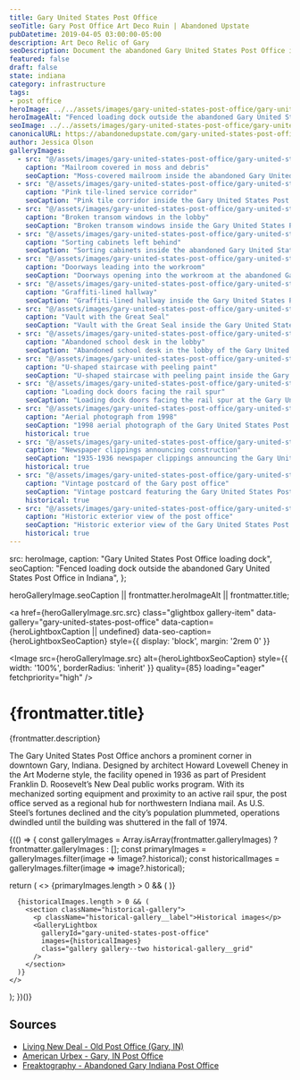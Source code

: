 ```yaml
---
title: Gary United States Post Office
seoTitle: Gary Post Office Art Deco Ruin | Abandoned Upstate
pubDatetime: 2019-04-05 03:00:00-05:00
description: Art Deco Relic of Gary
seoDescription: Document the abandoned Gary United States Post Office in Indiana, an Art Deco cornerstone from 1936 now marked by shattered windows and fading grandeur.
featured: false
draft: false
state: indiana
category: infrastructure
tags:
- post office
heroImage: ../../assets/images/gary-united-states-post-office/gary-united-states-post-office-exterior-fenced-loading-dock.jpg
heroImageAlt: "Fenced loading dock outside the abandoned Gary United States Post Office"
seoImage: ../../assets/images/gary-united-states-post-office/gary-united-states-post-office-interior-mailroom.jpg
canonicalURL: https://abandonedupstate.com/gary-united-states-post-office/
author: Jessica Olson
galleryImages:
  - src: "@/assets/images/gary-united-states-post-office/gary-united-states-post-office-interior-mailroom.jpg"
    caption: "Mailroom covered in moss and debris"
    seoCaption: "Moss-covered mailroom inside the abandoned Gary United States Post Office"
  - src: "@/assets/images/gary-united-states-post-office/gary-united-states-post-office-interior-pink-tile.jpg"
    caption: "Pink tile-lined service corridor"
    seoCaption: "Pink tile corridor inside the Gary United States Post Office"
  - src: "@/assets/images/gary-united-states-post-office/gary-united-states-post-office-interior-broken-windows.jpg"
    caption: "Broken transom windows in the lobby"
    seoCaption: "Broken transom windows inside the Gary United States Post Office lobby"
  - src: "@/assets/images/gary-united-states-post-office/gary-united-states-post-office-interior-cabinets.jpg"
    caption: "Sorting cabinets left behind"
    seoCaption: "Sorting cabinets inside the abandoned Gary United States Post Office"
  - src: "@/assets/images/gary-united-states-post-office/gary-united-states-post-office-interior-doors.jpg"
    caption: "Doorways leading into the workroom"
    seoCaption: "Doorways opening into the workroom at the abandoned Gary United States Post Office"
  - src: "@/assets/images/gary-united-states-post-office/gary-united-states-post-office-interior-hallway.jpg"
    caption: "Graffiti-lined hallway"
    seoCaption: "Graffiti-lined hallway inside the Gary United States Post Office"
  - src: "@/assets/images/gary-united-states-post-office/gary-united-states-post-office-interior-safe.jpg"
    caption: "Vault with the Great Seal"
    seoCaption: "Vault with the Great Seal inside the Gary United States Post Office"
  - src: "@/assets/images/gary-united-states-post-office/gary-united-states-post-office-interior-school-desk.jpg"
    caption: "Abandoned school desk in the lobby"
    seoCaption: "Abandoned school desk in the lobby of the Gary United States Post Office"
  - src: "@/assets/images/gary-united-states-post-office/gary-united-states-post-office-interior-staircase.jpg"
    caption: "U-shaped staircase with peeling paint"
    seoCaption: "U-shaped staircase with peeling paint inside the Gary United States Post Office"
  - src: "@/assets/images/gary-united-states-post-office/gary-united-states-post-office-exterior-loading-dock-doors.jpg"
    caption: "Loading dock doors facing the rail spur"
    seoCaption: "Loading dock doors facing the rail spur at the Gary United States Post Office"
  - src: "@/assets/images/gary-united-states-post-office/gary-united-states-post-office-historical-1998-aerial.jpg"
    caption: "Aerial photograph from 1998"
    seoCaption: "1998 aerial photograph of the Gary United States Post Office"
    historical: true
  - src: "@/assets/images/gary-united-states-post-office/gary-united-states-post-office-historical-newspaper-articles-1935-1936.jpg"
    caption: "Newspaper clippings announcing construction"
    seoCaption: "1935-1936 newspaper clippings announcing the Gary United States Post Office"
    historical: true
  - src: "@/assets/images/gary-united-states-post-office/gary-united-states-post-office-historic-postcard.jpg"
    caption: "Vintage postcard of the Gary post office"
    seoCaption: "Vintage postcard featuring the Gary United States Post Office"
    historical: true
  - src: "@/assets/images/gary-united-states-post-office/gary-united-states-post-office-historic-exterior.jpg"
    caption: "Historic exterior view of the post office"
    seoCaption: "Historic exterior view of the Gary United States Post Office"
    historical: true
---
```




  src: heroImage,
  caption: "Gary United States Post Office loading dock",
  seoCaption: "Fenced loading dock outside the abandoned Gary United States Post Office in Indiana",
};

  heroGalleryImage.seoCaption || frontmatter.heroImageAlt || frontmatter.title;

<a
  href={heroGalleryImage.src.src}
  class="glightbox gallery-item"
  data-gallery="gary-united-states-post-office"
  data-caption={heroLightboxCaption || undefined}
  data-seo-caption={heroLightboxSeoCaption}
  style={{ display: 'block', margin: '2rem 0' }}
>
  <Image
    src={heroGalleryImage.src}
    alt={heroLightboxSeoCaption}
    style={{ width: '100%', borderRadius: 'inherit' }}
    quality={85}
    loading="eager"
    fetchpriority="high"
  />
</a>

<div class="my-4"></div>

# {frontmatter.title}
<p className="post-tagline" style={{ color: '#b9975c' }}>{frontmatter.description}</p>

The Gary United States Post Office anchors a prominent corner in downtown Gary, Indiana. Designed by architect Howard Lovewell Cheney in the Art Moderne style, the facility opened in 1936 as part of President Franklin D. Roosevelt’s New Deal public works program. With its mechanized sorting equipment and proximity to an active rail spur, the post office served as a regional hub for northwestern Indiana mail. As U.S. Steel’s fortunes declined and the city’s population plummeted, operations dwindled until the building was shuttered in the fall of 1974.

<div class="my-12"></div>

{(() => {
  const galleryImages = Array.isArray(frontmatter.galleryImages)
    ? frontmatter.galleryImages
    : [];
  const primaryImages = galleryImages.filter(image => !image?.historical);
  const historicalImages = galleryImages.filter(image => image?.historical);

  return (
    <>
      {primaryImages.length > 0 && (
        <GalleryLightbox
          galleryId="gary-united-states-post-office"
          images={primaryImages}
        />
      )}

      {historicalImages.length > 0 && (
        <section className="historical-gallery">
          <p className="historical-gallery__label">Historical images</p>
          <GalleryLightbox
            galleryId="gary-united-states-post-office"
            images={historicalImages}
            class="gallery gallery--two historical-gallery__grid"
          />
        </section>
      )}
    </>
  );
})()}

## Sources

- [Living New Deal - Old Post Office (Gary, IN)](https://livingnewdeal.org/sites/old-post-office-gary-in/)
- [American Urbex - Gary, IN Post Office](https://americanurbex.com/wordpress/?p=503)
- [Freaktography - Abandoned Gary Indiana Post Office](https://freaktography.com/abandoned-gary-indiana-post-office/)

<div class="my-12"></div>